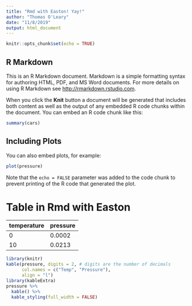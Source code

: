 ```yaml
---
title: "Rmd with Easton! Yay!"
author: "Thomas O'Leary"
date: "11/8/2019"
output: html_document
---
```


```r
knitr::opts_chunk$set(echo = TRUE)
```

## R Markdown

This is an R Markdown document. Markdown is a simple formatting syntax for authoring HTML, PDF, and MS Word documents. For more details on using R Markdown see <http://rmarkdown.rstudio.com>.

When you click the **Knit** button a document will be generated that includes both content as well as the output of any embedded R code chunks within the document. You can embed an R code chunk like this:

```r
summary(cars)
```

## Including Plots

You can also embed plots, for example:

```r
plot(pressure)
```

Note that the `echo = FALSE` parameter was added to the code chunk to prevent printing of the R code that generated the plot.


# Table in Rmd with Easton

temperature | pressure 
------------|---------
0           |0.0002
10          |0.0213

```r
library(knitr)
kable(pressure, digits = 2, # digits are the number of decimals
      col.names = c("Temp", "Pressure"),
      align = "l") 
library(kableExtra)
pressure %>%
  kable() %>%
  kable_styling(full_width = FALSE)
```
